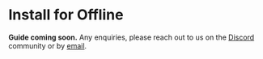 # Install for Offline

**Guide coming soon.**
Any enquiries, please reach out to us on the [Discord](https://discord.subjective.school) community or by [email](mailto:hello@subjective.school).

